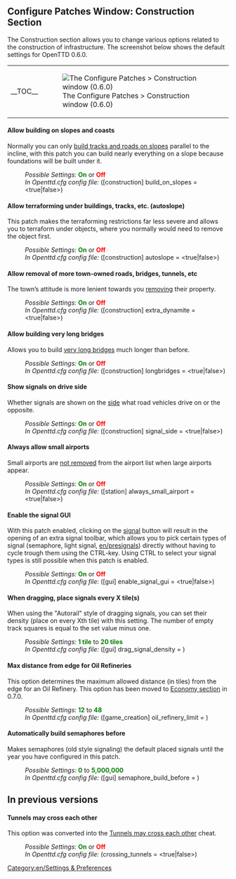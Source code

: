 {{en/-}}{{en/Patch Config}}

==Configure Patches Window: Construction Section==
The Construction section allows you to change various options related to the construction of infrastructure. The screenshot below shows the default settings for OpenTTD 0.6.0.
{| align="center"
|- valign="top"
|__TOC__
|[[File:en/0.6.0 configurepatches construction.png|frame|center|The Configure Patches > Construction window (0.6.0)]]
|}

====Allow building on slopes and coasts====
{{en/Feature|Old|align="right"|text=(since 0.2.0)}}
Normally you can only [[en/build on slopes|build tracks and roads on slopes]] parallel to the incline, with this patch you can build nearly everything on a slope because foundations will be built under it.
:''Possible Settings:'' <span style="color:green">'''On'''</span> or <span style="color:red">'''Off'''</span>
:''In Openttd.cfg config file:'' ([construction] build_on_slopes = <true|false>)
{{en/-}}
==== Allow terraforming under buildings, tracks, etc. (autoslope) ====
{{en/Feature|0.6|align="right"|text=(since 0.6.0)}}
This patch makes the terraforming restrictions far less severe and allows you to terraform under objects, where you normally would need to remove the object first.
:''Possible Settings:'' <span style="color:green">'''On'''</span> or <span style="color:red">'''Off'''</span>
:''In Openttd.cfg config file:'' ([construction] autoslope = <true|false>)
{{en/-}}
====Allow removal of more town-owned roads, bridges, tunnels, etc====
{{en/Feature|Old|align="right"|text=(since 0.3.3)}}
The town’s attitude is more lenient towards you [[en/extra dynamite|removing]] their property.
:''Possible Settings:'' <span style="color:green">'''On'''</span> or <span style="color:red">'''Off'''</span>
:''In Openttd.cfg config file:'' ([construction] extra_dynamite = <true|false>) 
{{en/-}}
====Allow building very long bridges====
{{en/Feature|Old|align="right"|text=(since 0.2.0)}}
Allows you to build [[en/longer bridges|very long bridges]] much longer than before.
:''Possible Settings:'' <span style="color:green">'''On'''</span> or <span style="color:red">'''Off'''</span>
:''In Openttd.cfg config file:'' ([construction] longbridges = <true|false>)
{{en/-}}
====Show signals on drive side====
{{en/Feature|Old|align="right"|text=(since 0.2.0)}}
Whether signals are shown on the [[en/signal on correct side|side]] what road vehicles drive on or the opposite.
:''Possible Settings:'' <span style="color:green">'''On'''</span> or <span style="color:red">'''Off'''</span>
:''In Openttd.cfg config file:'' ([construction] signal_side = <true|false>)
{{en/-}}
====Always allow small airports====
{{en/Feature|-0.7|align="right"|text=(since 0.3.2 to 0.7.5)}}
Small airports are [[en/always allow small airport|not removed]] from the airport list when large airports appear.
:''Possible Settings:'' <span style="color:green">'''On'''</span> or <span style="color:red">'''Off'''</span>
:''In Openttd.cfg config file:'' ([station] always_small_airport = <true|false>) 
{{en/-}}
==== Enable the signal GUI ====
{{en/Feature|0.6|align="right"|text=(since 0.6.0)}}
With this patch enabled, clicking on the [[en/signals|signal]] button will result in the opening of an extra signal toolbar, which allows you to pick certain types of signal (semaphore, light signal, [[en/presignals]]) directly without having to cycle trough them using the CTRL-key. Using CTRL to select your signal types is still possible when this patch is enabled.
:''Possible Settings:'' <span style="color:green">'''On'''</span> or <span style="color:red">'''Off'''</span>
:''In Openttd.cfg config file:'' ([gui] enable_signal_gui = <true|false>) 
{{en/-}}
====When dragging, place signals every X tile(s)====
{{en/Feature|Old|align="right"|text=(since 0.3.4)}}
When using the "Autorail" style of dragging signals, you can set their density (place on every Xth tile) with this setting. The number of empty track squares is equal to the set value minus one.
:''Possible Settings:'' <span style="color:Green">'''1 tile'''</span> to <span style="color:Green">'''20 tiles'''</span>
:''In Openttd.cfg config file:'' ([gui] drag_signal_density = <num_val>) 
{{en/-}}
====Max distance from edge for Oil Refineries====
{{en/Feature|0.5|align="right"|text=(since 0.5.0)}}
This option determines the maximum allowed distance (in tiles) from the edge for an Oil Refinery.
This option has been moved to [[en/Archive/Manual/Settings/Advanced Settings/Economy#Max distance from edge for Oil Refineries|Economy section]] in 0.7.0.
:''Possible Settings:'' <span style="color:Green">'''12'''</span> to <span style="color:Green">'''48'''</span>
:''In Openttd.cfg config file:'' ([game_creation] oil_refinery_limit = <num_val>)

====Automatically build semaphores before====
{{en/Feature|0.6|align="right"|text=(since 0.6.0)}}
Makes semaphores (old style signaling) the default placed signals until the year you have configured in this patch.
:''Possible Settings:'' <span style="color:Green">'''0'''</span> to <span style="color:Green">'''5,000,000'''</span>
:''In Openttd.cfg config file:'' ([gui] semaphore_build_before = <year>) 
{{en/-}}
==In previous versions==
==== Tunnels may cross each other ====
{{en/Feature|-Old|align="right"|text=(since 0.2.0 to 0.3.2.1)}}
This option was converted into the [[en/Manual/Cheats#Tunnels may cross each other|Tunnels may cross each other]] cheat.
:''Possible Settings:'' <span style="color:green">'''On'''</span> or <span style="color:red">'''Off'''</span>
:''In Openttd.cfg config file:'' (crossing_tunnels = <true|false>)
{{en/-}}

[[Category:en/Settings & Preferences]]